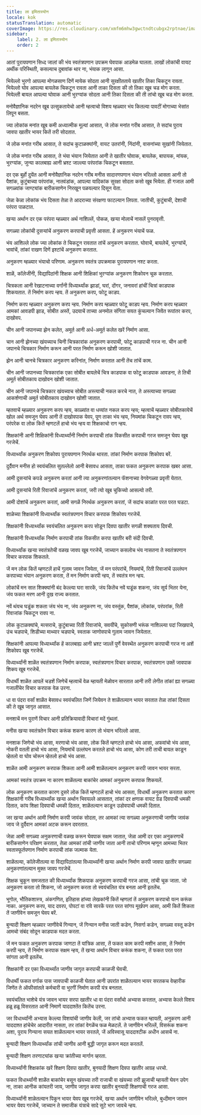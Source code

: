 ```yaml
---
title: ला इमितास्योन
locale: kok
statusTranslation: automatic
coverImage: https://res.cloudinary.com/xmfm6mhw3gwctndtcubgx2rptnae/image/upload/v1740337243/small_cover_educacion_fundamental_a051170f1c.webp
sidebar:
    label: 2. ला इमितास्योन
    order: 2
---
```

आतां पुरायपणान सिध्द जालां की भंय स्वतंत्रपणान उपक्रम घेवपाक आडमेळ घालता. लाखों लोकांची वायट अर्थीक परिस्थिती, कसल्याच दुबावांक थार ना, भंयाक लागून आसा.

भियेल्लो भुरगो आपल्या मोगळसाण दिणें मायेक सोदता आनी सुरक्षीतताये खातीर तिका चिकटून रावता. भियेल्लो घोव आपल्या बायलेक चिकटून रावता आनी ताका दिसता की तो तिका खूब चड मोग करता. भियेल्ली बायल आपल्या घोवाक आनी भुरग्यांक सोदता आनी तिका दिसता की ती तांचो खूब चड मोग करता.

मनोवैज्ञानिक नदरेन खूब उत्सुकतायेचो आनी म्हत्वाचो विशय म्हळ्यार भंय कितल्या पावटीं मोगाच्या भेसांत लिपून बसता.

ज्या लोकांक मनांत खूब कमी अध्यात्मीक मूल्यां आसात, जे लोक मनांत गरीब आसात, ते सदांच पुराय जावपा खातीर भायर कितें तरी सोदतात.

जे लोक मनांत गरीब आसात, ते सदांच कुटाळक्यांनी, वायट उतरांनी, निंदांनी, वासनांच्या सुखांनी जियेतात.

जे लोक मनांत गरीब आसात, ते भंया भंयान जियेतात आनी ते खातीर घोवाक, बायलेक, बापायक, मांयक, भुरग्यांक, जुन्या कालबाह्य आनी भ्रश्ट जाल्ल्या परंपरांक चिकटून बसतात.

दर एक बुर्हो दुयेंत आनी मनोवैज्ञानिक नदरेन गरीब मनीस सादारणपणान भंयान भरिल्लो आसता आनी तो पैशांक, कुटुंबाच्या परंपरांक, नातवंडांक, आपल्या यादिकांक सुरक्षा सोदता कसो खूब भियेता. ही गजाल आमी सगळ्यांक जाण्ट्यांक बारीकसाणेन निरखून पळयल्यार दिसून येता.

जेन्ना केन्ना लोकांक भंय दिसता तेन्ना ते आदराच्या संरक्षणा फाटल्यान लिपता. जातीची, कुटुंबाची, देशाची परंपरा पाळटात.

खऱ्या अर्थान दर एक परंपरा म्हळ्यार अर्थ नाशिल्लें, पोकळ, खऱ्या मोलाचें नासलें पुनरावृत्ती.

सगळ्या लोकांची दुसऱ्यांचें अनुकरण करपाची प्रवृत्ती आसता. हें अनुकरण भंयाचें फळ.

भंय आशिल्ले लोक ज्या लोकांक ते चिकटून रावतात तांचें अनुकरण करतात. घोवाचें, बायलेचें, भुरग्यांचें, भावांचें, तांकां राखण दिणें इश्टांचें अनुकरण करतात.

अनुकरण म्हळ्यार भंयाचो परिणाम. अनुकरण स्वतंत्र उपक्रमाक पुरायपणान नश्ट करता.

शाळें, कॉलेजींनी, विद्यापिठांनी शिक्षक आनी शिक्षिकां भुरग्यांक अनुकरण शिकोवन चूक करतात.

चित्रकला आनी रेखाटनाच्या वर्गांनी विध्यार्थ्यांक झाडां, घरां, दोंगर, जनावरां हांचीं चित्रां काडपाक शिकयतात. तें निर्माण करप न्हय. तें अनुकरण करप, फोटू काडप.

निर्माण करप म्हळ्यार अनुकरण करप न्हय. निर्माण करप म्हळ्यार फोटू काडप न्हय. निर्माण करप म्हळ्यार आमकां आवडपी झाड, सोबीत अस्तें, उदयाचें ताच्या अनमोल संगिता सयत कुंचल्यान जिवेंत रूपांतर करप, दाखोवप.

चीन आनी जपानच्या झेन कलेत, अमूर्त आनी अर्ध-अमूर्त कलेत खरें निर्माण आसा.

चान आनी झेनच्या खंयच्याच चिनी चित्रकारांक अनुकरण करपाची, फोटू काडपाची गरज ना. चीन आनी जपानचे चित्रकार निर्माण करून आनी परत निर्माण करून खोशी जातात.

झेन आनी चानचे चित्रकार अनुकरण करिनांत, निर्माण करतात आनी तेंच तांचें काम.

चीन आनी जपानच्या चित्रकारांक एका सोबीत बायलेचें चित्र काडपाक वा फोटू काडपाक आवडना, ते तिची अमूर्त सोबीतकाय दाखोवन खोशी जातात.

चीन आनी जपानचे चित्रकार खंयच्याच सोबीत अस्त्याची नकल करचे नात, ते अस्त्याच्या सगळ्या आकर्शणाची अमूर्त सोबीतकाय दाखोवन खोशी जातात.

म्हतवाचें म्हळ्यार अनुकरण करप न्हय, काळ्यांत वा धव्यांत नकल करप न्हय; म्हत्वाचें म्हळ्यार सोबीतकायेचें खोल अर्थ समजून घेवप आनी तें दाखोवपाक येवप, पूण ताका भंय न्हय, नियमांक चिकटून रावप न्हय, परंपरेक वा लोक कितें म्हणटलें हाचो भंय न्हय वा शिक्षकाचो राग न्हय.

शिक्षकांनी आनी शिक्षिकांनी विध्यार्थ्यांनी निर्माण करपाची तांक विकसीत करपाची गरज समजून घेवप खूब गरजेचें.

विध्यार्थ्यांक अनुकरण शिकोवप पुरायपणान निरर्थक थारता. तांकां निर्माण करपाक शिकोवप बरें.

दुर्दैवान मनीस हो स्वयंचलित सुतल्लेलो आनी बेसावध आसता, ताका फकत अनुकरण करपाक खबर आसा.

आमी दुसऱ्यांचे कपडे अनुकरण करतां आनी त्या अनुकरणांतल्यान फॅशनाच्या वेगवेगळ्या प्रवृत्ती येतात.

आमी दुसऱ्यांचे रिती रिवाजांचें अनुकरण करतां, जरी त्यो खूब चुकिच्यो आसल्यो तरी.

आमी दोशांचें अनुकरण करतां, आमी सगळें निरर्थक अनुकरण करतां, जें सदांच काळांत परत परत घडटा.

शाळेच्या शिक्षकांनी विध्यार्थ्यांक स्वतंत्रपणान विचार करपाक शिकोवप गरजेचें.

शिक्षकांनी विध्यार्थ्यांक स्वयंचलित अनुकरण करप सोडून दिवपा खातीर सगळी शक्यताय दिवची.

शिक्षकांनी विध्यार्थ्यांक निर्माण करपाची तांक विकसीत करपा खातीर बरी संदी दिवची.

विध्यार्थ्यांक खऱ्या स्वतंत्रतेची वळख जावप खूब गरजेचें, जाच्यान कसलोच भंय नासतना ते स्वतंत्रपणान विचार करपाक शिकतले.

जें मन लोक कितें म्हणटलें हाचें गुलाम जावन जियेता, जें मन परंपरांचें, नियमांचें, रिती रिवाजांचें उल्लंघन करपाच्या भंयान अनुकरण करता, तें मन निर्माण करपी न्हय, तें स्वतंत्र मन न्हय.

लोकांचें मन सात शिक्क्यांनी बंद केल्ल्या घरा सारकें, जंय कितेंच नवें घडूंक शकना, जंय सूर्य भितर येना, जंय फकत मरण आनी दुख राज्य करतात.

नवें थंयच घडूंक शकता जंय भंय ना, जंय अनुकरण ना, जंय वस्तूंक, पैशांक, लोकांक, परंपरांक, रिती रिवाजांक चिकटून रावप ना.

लोक कुटाळक्यांचे, मत्सराचे, कुटुंबाच्या रिती रिवाजांचे, सवयींचे, सुकोसणी भरूंक नाशिल्ल्या पदां जिखपाचे, उंच चडपाचे, शिडीच्या माथ्यार चडपाचे, स्वताक जाणोवपाचे गुलाम जावन जियेतात.

शिक्षकांनी आपल्या विध्यार्थ्यांक हें कालबाह्य आनी भ्रश्ट जाल्लें पुर्णे वेवस्थेंत अनुकरण करपाची गरज ना अशें शिकोवप खूब गरजेचें.

विध्यार्थ्यांनी शाळेंत स्वतंत्रपणान निर्माण करपाक, स्वतंत्रपणान विचार करपाक, स्वतंत्रपणान उक्तें जावपाक शिकप खूब गरजेचें.

विधार्थी शाळेंत आपलें चडशें जिणेचें म्हत्वाचें वेळ म्हायती मेळोवन सारतात आनी तरी लेगीत तांकां ह्या सगळ्या गजालींचेर विचार करपाक वेळ उरना.

धा वा पंदरा वर्सां शाळेंत बेसावध स्वयंचलित जिणें जियेवन ते शाळेंतल्यान भायर सरतात तेन्ना तांकां दिसता की ते खूब जागृत आसात.

मनशाचें मन पुराणें विचार आनी प्रतिक्रियावादी विचारां मदें गुंथलां.

मनीस खऱ्या स्वतंत्रतेन विचार करूंक शकना कारण तो भंयान भरिल्लो आसा.

मनशाक जिणेचो भंय आसा, मरणाचो भंय आसा, लोक कितें म्हणटले हाचो भंय आसा, अफवांचो भंय आसा, नोकरी वतली हाचो भंय आसा, नियमांचें उल्लंघन करतले हाचो भंय आसा, कोण तरी ताची बायल काडून व्हेतलो वा घोव चोरून व्हेतलो हाचो भंय आसा.

शाळेंत आमी अनुकरण करपाक शिकता आनी आमी शाळेंतल्यान अनुकरण करपी जावन भायर सरता.

आमकां स्वतंत्र उपक्रम ना कारण शाळेंतल्या बाकांचेर आमकां अनुकरण करपाक शिकयलें.

लोक अनुकरण करतात कारण दुसरे लोक कितें म्हणटलें हाचो भंय आसता, विधार्थी अनुकरण करतात कारण शिक्षकांनी गरीब विध्यार्थ्यांक खऱ्या अर्थान भिवयल्ले आसतात, तांकां दर क्षणाक वायट ग्रेड दिवपाची धमकी दितात, कांय शिक्षा दिवपाची धमकी दितात, शाळेंतल्यान काडून उडोवपाची धमकी दितात.

जर खऱ्या अर्थान आमी निर्माण करपी जावंक सोदता, तर आमकां त्या सगळ्या अनुकरणाची जाणीव जावंक जाय जे दुर्दैवान आमकां अटक करून दवरतात.

जेन्ना आमी सगळ्या अनुकरणाची वळख करून घेवपाक सक्षम जातात, जेन्ना आमी दर एका अनुकरणाचें बारीकसाणेन परिक्षण करतात, तेन्ना आमकां तांची जाणीव जाता आनी ताचो परिणाम म्हणून आमच्या भितर स्वतास्फूर्तपणान निर्माण करपाची तांक जल्माक येता.

शाळेंतल्या, कॉलेजीतल्या वा विद्यापिठांतल्या विध्यार्थ्यांनी खऱ्या अर्थान निर्माण करपी जावपा खातीर सगळ्या अनुकरणांतल्यान मुक्त जावप गरजेचें.

शिक्षक चुकून समजतात की विध्यार्थ्यांक शिकपाक अनुकरण करपाची गरज आसा, तांची चूक जाता. जो अनुकरण करता तो शिकना, जो अनुकरण करता तो स्वयंचलित यंत्र बनता आनी इतलेंच.

भूगोल, भौतिकशास्त्र, अंकगणित, इतिहास हांच्या लेखकांनी कितें म्हणलां तें अनुकरण करपाचो यत्न करूंक नाका. अनुकरण करप, याद दवरप, पोपटां वा रांवे सारकें परत परत सांगप मूर्खपण आसा, आमी कितें शिकता तें जाणीवेन समजून घेवप बरें.

बुन्यादी शिक्षण म्हळ्यार जाणीवेचें गिन्यान, जें गिन्यान मनीस जाती कडेन, निसर्गा कडेन, सगळ्या वस्तू कडेन आमचो संबंद सोदून काडपाक मदत करता.

जें मन फकत अनुकरण करपाक जाणटा तें यांत्रिक आसा, तें फकत काम करपी मशीन आसा, तें निर्माण करपी न्हय, तें निर्माण करपाक सक्षम न्हय, तें खऱ्या अर्थान विचार करूंक शकना, तें फकत परत परत सांगता आनी इतलेंच.

शिक्षकांनी दर एका विध्यार्थ्यांत जाणीव जागृत करपाची काळजी घेवची.

विधार्थी फकत वर्गाक पास जावपाची काळजी घेतात आनी उपरांत शाळेंतल्यान भायर सरतकच वेव्हारीक जिणेंत ते ऑफीसांतले कर्मचारी वा भुरगीं निर्माण करपी यंत्र बनतात.

स्वयंचलित भाशेचे यंत्र जावन भायर सरपा खातीर धा वा पंदरा वर्सांचो अभ्यास करतात, अभ्यास केल्ले विशय हळू हळू विसरतात आनी निमाणें याददाश्तेंत कितेंच उरना.

जर विधार्थ्यांनी अभ्यास केल्ल्या विशयांची जाणीव केली, जर तांचो अभ्यास फकत म्हायती, अनुकरण आनी याददाश्त हांचेचेर आदारीत नासता, तर तांकां वेगळेंच फळ मेळटलें. ते जाणीवेन भरिल्लें, विसरूंक शकना अशा, पुराय गिन्याना सयत शाळेंतल्यान भायर सरतले, जें अविस्वासू याददाश्टीक अधीन आसचें ना.

बुन्यादी शिक्षण विध्यार्थ्यांक तांची जाणीव आनी बुद्धी जागृत करून मदत करतलें.

बुन्यादी शिक्षण तरणाट्यांक खऱ्या क्रांतीच्या मार्गान व्हरता.

विध्यार्थ्यांनी शिक्षकांक खरें शिक्षण दिवपा खातीर, बुनयादी शिक्षण दिवपा खातीर आग्रह धरचो.

फकत विधार्थ्यांनी शाळेंत बाकांचेर बसून खंयच्या तरी राजाची वा खंयच्या तरी झुजाची म्हायती घेवन उपेग ना, ताका आनीक कांयतरी जाय, जाणीव जागृत करपा खातीर बुनयादी शिक्षणाची गरज आसा.

विध्यार्थ्यांनी शाळेतल्यान पिकून भायर येवप खूब गरजेचें, खऱ्या अर्थान जाणीवेन भरिल्ले, बुध्दीमान जावन भायर येवप गरजेचें, जाच्यान ते समाजीक यंत्राचे सादे सुटे भाग जावचे न्हय.

